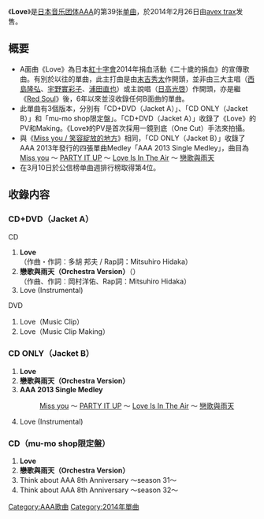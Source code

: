 {{Multiple issues|
{{unreferenced|time=2014-02-18T10:55:02+00:00}}
{{Notability Unreferenced|time=2020-02-22T07:56:30+00:00}}
}}
{{Infobox Single
| Name           = Love
| Cover          = AAA Love ジャケット Cover CD DVD.jpg
| Artist         = [[AAA_(團體)|AAA]]
| Album          = [[GOLD_SYMPHONY|GOLD SYMPHONY]]
| A-side         = Love
| B-side         = 戀歌與雨天（Orchestra Version）<br/>AAA 2013 Single Medley
| Released       = 2014年2月26日
| Format         = [[單曲|單曲]]
| Recorded       = 2013年<br/>{{JPN}}
| Genre          = [[J-POP|J-POP]]
| Lenght         =
| Label          = [[avex_trax|avex trax]]
| Writer         = 
| Producer       = [[masato_max_matsuura|masato max matsuura]]
| Certification  = 
| Chart position = * 週間最高排名第4位<small>（[[Oricon公信榜|Oricon]]）</small>
* 2014年2月度月排名第17名
| Last single    = [[戀歌與雨天|戀歌與雨天]]<br/>（2014年）
| This single    = '''Love'''<br/>（2014年）
| Next single    = [[SHOW_TIME|SHOW TIME]]<br/>（2014年）
| Misc           =
}}

《'''Love'''》是[[日本|日本]][[音乐团体|音乐团体]][[AAA_(团体)|AAA]]的第39张[[单曲|单曲]]，於2014年2月26日由[[avex_trax|avex trax]]发售。

== 概要 ==
* A面曲《Love》為日本[[紅十字會|紅十字會]]2014年捐血活動《二十歲的捐血》的宣傳歌曲。有別於以往的單曲，此主打曲是由[[末吉秀太|末吉秀太]]作開頭，並非由三大主唱（[[西島隆弘|西島隆弘]]、[[宇野實彩子|宇野實彩子]]、[[浦田直也|浦田直也]]）或主說唱（[[日高光啓|日高光啓]]）作開頭，亦是繼《[[Red_Soul|Red Soul]]》後，6年以來並沒收錄任何B面曲的單曲。
* 此單曲有3個版本，分別有「CD+DVD（Jacket A）」、「CD ONLY（Jacket B）」和「mu-mo shop限定盤」。「CD+DVD（Jacket A）」收錄了《Love》的PV和Making。《Love》的PV是首次採用一鏡到底（One Cut）手法來拍攝。
* 與《[[Miss_you/笑容綻放的地方|Miss you / 笑容綻放的地方]]》相同，「CD ONLY（Jacket B）」收錄了AAA 2013年發行的四張單曲Medley「AAA 2013 Single Medley」，曲目為[[Miss_you/笑容綻放的地方|Miss you]] ～ [[PARTY_IT_UP|PARTY IT UP]] ～ [[Love_Is_In_The_Air|Love Is In The Air]] ～ [[戀歌與雨天|戀歌與雨天]]
* 在3月10日於公信榜单曲週排行榜取得第4位。

== 收錄内容 ==
===CD+DVD（Jacket A）===
;CD
# '''Love'''<br/>（作曲・作詞︰多胡 邦夫 / Rap詞：Mitsuhiro Hidaka）
# '''戀歌與雨天（Orchestra Version）'''（{{lang|ja|恋音と雨空}}）<br/>（作曲、作詞︰岡村洋佑、Rap詞：Mitsuhiro Hidaka）
# Love (Instrumental)

;DVD
# Love（Music Clip）
# Love（Music Clip Making）

===CD ONLY（Jacket B）===
# '''Love'''<br/>
# '''戀歌與雨天（Orchestra Version）'''<br/>
# '''AAA 2013 Single Medley'''
#:[[Miss_you/笑容綻放的地方|Miss you]] ～ [[PARTY_IT_UP|PARTY IT UP]] ～ [[Love_Is_In_The_Air|Love Is In The Air]] ～ [[戀歌與雨天|戀歌與雨天]]
# Love (Instrumental)

===CD（mu-mo shop限定盤）===
# '''Love'''
# '''戀歌與雨天（Orchestra Version）'''
# Think about AAA 8th Anniversary 〜season 31〜
# Think about AAA 8th Anniversary 〜season 32〜

{{AAA}}

{{DEFAULTSORT:Love}}
[[Category:AAA歌曲|Category:AAA歌曲]]
[[Category:2014年單曲|Category:2014年單曲]]